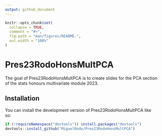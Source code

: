 ```yaml
---
output: github_document
---
```


<!-- README.md is generated from README.Rmd. Please edit that file -->

```r
knitr::opts_chunk$set(
  collapse = TRUE,
  comment = "#>",
  fig.path = "man/figures/README-",
  out.width = "100%"
)
```

# Pres23RodoHonsMultPCA

<!-- badges: start -->
<!-- badges: end -->

The goal of Pres23RodoHonsMultPCA is to create slides for the PCA section of the stats honours multivariate module 2023.

## Installation

You can install the development version of Pres23RodoHonsMultPCA like so:

``` r
if (!requireNamespace("devtools")) install.packages("devtools")
devtools::install_github("MiguelRodo/Pres23RodoHonsMultPCA")
```

